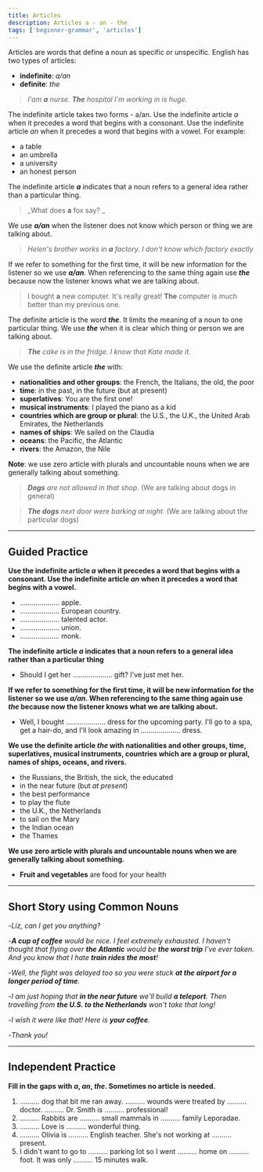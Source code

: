 ```yaml
---
title: Articles
description: Articles a - an - the
tags: ['beginner-grammar', 'articles']
---
```



Articles are words that define a noun as specific or unspecific. English has two types of articles:

- **indefinite**: _a/an_
- **definite**: _the_

> _I'am **a** nurse. **The** hospital I'm working in is huge._

The indefinite article takes two forms - a/an. Use the indefinite article _a_ when it precedes a word that begins with a consonant. Use the indefinite article _an_ when it precedes a word that begins with a vowel. For example:

- a table
- an umbrella
- a university
- an honest person

The indefinite article _**a**_ indicates that a noun refers to a general idea rather than a particular thing.

> _What does **a** fox say? _

We use _**a/an**_ when the listener does not know which person or thing we are talking about.

> _Helen's brother works in **a** factory. I don't know which factory exactly_

If we refer to something for the first time, it will be new information for the listener so we use _**a/an**_. When referencing to the same thing again use _**the**_ because now the listener knows what we are talking about.

> I bought **a** new computer. It's really great! **The** computer is much better than my previous one.

The definite article is the word _**the**_. It limits the meaning of a noun to one particular thing. We use _**the**_ when it is clear which thing or person we are talking about.

> _**The** cake is in the fridge. I know that Kate made it._

We use the definite article _**the**_ with:

- **nationalities and other groups**: the French, the Italians, the old, the poor
- **time**: in the past, in the future (but at present)
- **superlatives**: You are the first one!
- **musical instruments**: I played the piano as a kid
- **countries which are group or plural**: the U.S., the U.K., the United Arab Emirates, the Netherlands
- **names of ships**: We sailed on the Claudia
- **oceans**: the Pacific, the Atlantic
- **rivers**: the Amazon, the Nile

**Note**: we use zero article with plurals and uncountable nouns when we are generally talking about something.

> _**Dogs** are not allowed in that shop_. (We are talking about dogs in general)

> _**The dogs** next door were barking at night._ (We are talking about the particular dogs)

---

## Guided Practice

**Use the indefinite article _a_ when it precedes a word that begins with a consonant. Use the indefinite article _an_ when it precedes a word that begins with a vowel.**

- .................... apple. <InfoTooltip label="an" />
- .................... European country. <InfoTooltip label="a" />
- .................... talented actor. <InfoTooltip label="a" />
- .................... union. <InfoTooltip label="an" />
- .................... monk. <InfoTooltip label="a" />

**The indefinite article _a_ indicates that a noun refers to a general idea rather than a particular thing**

- Should I get her .................... gift? I've just met her. <InfoTooltip label="a" />

**If we refer to something for the first time, it will be new information for the listener so we use _a/an_. When referencing to the same thing again use _the_ because now the listener knows what we are talking about.**

- Well, I bought .................... <InfoTooltip label="a" /> dress for the upcoming party. I'll go to a spa, get a hair-do, and I'll look amazing in .................... <InfoTooltip label="the" /> dress.

**We use the definite article _the_ with nationalities and other groups, time, superlatives, musical instruments, countries which are a group or plural, names of ships, oceans, and rivers.**

- the Russians, the British, the sick, the educated
- in the near future (but _at present_)
- the best performance
- to play the flute
- the U.K., the Netherlands
- to sail on the Mary
- the Indian ocean
- the Thames

**We use zero article with plurals and uncountable nouns when we are generally talking about something.**

- **Fruit and vegetables** are food for your health

---

## Short Story using Common Nouns

-_Liz, can I get you anything?_

-_**A cup of coffee** would be nice. I feel extremely exhausted. I haven't thought that flying over **the Atlantic** would be **the worst trip** I've ever taken. And you know that I hate **train rides the most**!_

-_Well, the flight was delayed too so you were stuck **at the airport for a longer period of time**._

-_I am just hoping that **in the near future** we'll build **a teleport**. Then travelling from **the U.S. to the Netherlands** won't take that long!_

-_I wish it were like that! Here is **your coffee**._

-_Thank you!_

---

## Independent Practice

**Fill in the gaps with _a_, _an_, _the_. Sometimes no article is needed.**

1. .......... dog that bit me ran away. .......... wounds were treated by .......... doctor. .......... Dr. Smith is .......... professional! <InfoTooltip label="The, The, the, -, a" />
2. .......... Rabbits are .......... small mammals in .......... family Leporadae. <InfoTooltip label="-, -, the" />
3. .......... Love is .......... wonderful thing. <InfoTooltip label="-, a" />
4. .......... Olivia is .......... English teacher. She's not working at .......... present. <InfoTooltip label="-, an, -" />
5. I didn't want to go to .......... parking lot so I went .......... home on .......... foot. It was only .......... 15 minutes walk. <InfoTooltip label="the, -, -, a" />
